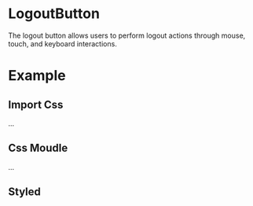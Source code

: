 

<Meta of={LogoutButtonStories} />

# LogoutButton

The logout button allows users to perform logout actions through mouse, touch, and keyboard interactions.

<Canvas of={LogoutButtonStories.LogoutButton} />

<ArgTypes />

# Example

## Import Css

...

## Css Moudle

...

## Styled

<Canvas of={LogoutButtonExampleStories.LogoutButtonExample} />

